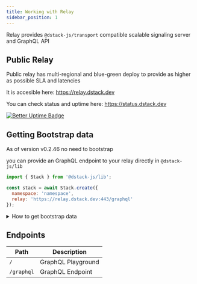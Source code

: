 ```yaml
---
title: Working with Relay
sidebar_position: 1
---
```



Relay provides `@dstack-js/transport` compatible scalable signaling server and GraphQL API

## Public Relay

Public relay has multi-regional and blue-green deploy to provide as higher as possible SLA and latencies

It is accesible here: https://relay.dstack.dev

You can check status and uptime here: https://status.dstack.dev

[![Better Uptime Badge](https://betteruptime.com/status-badges/v1/monitor/d3wq.svg)](https://betteruptime.com/?utm_source=status_badge)

## Getting Bootstrap data

As of version v0.2.46 no need to bootstrap

you can provide an GraphQL endpoint to your relay directly in `@dstack-js/lib`

```javascript
import { Stack } from '@dstack-js/lib';

const stack = await Stack.create({
  namespace: 'namespace',
  relay: 'https://relay.dstack.dev:443/graphql'
});
```

<details>

<summary> How to get bootstrap data </summary>

Relay provides necessary GraphQL resolvers for initializing the [Stack instance](./stack.md)

<Tabs>
  <TabItem value="request" label="Query">

```graphql
query Bootstrap {
  listen(protocol: https, hostname: "relay.dstack.dev", port: 443)
  peers(randomize: true)
}
```

  </TabItem>
  <TabItem value="response" label="Response">

```graphql
{
  "data": {
    "listen": [
      "/dns4/relay.dstack.dev/tcp/443/wss/p2p-webrtc-star/"
    ],
    "peers": [
      "/dns4/relay.dstack.dev/tcp/443/wss/p2p-webrtc-star/p2p/12D3KooWRNzGrUc9nHEquTwJJvKr7gVZRW2xaFwzWoHbHKUZf6WQ",
      "/dns4/relay.dstack.dev/tcp/443/wss/p2p-webrtc-star/p2p/12D3KooWNqcWa4vXqNBUxyz9LKiKQMY62hZUUvmYpDSYBXSwkeiT",
      "/dns4/relay.dstack.dev/tcp/443/wss/p2p-webrtc-star/p2p/12D3KooWJN1Uvd3QzcNEmcTdybsYqdGgSsSnFH39RerEGodQr8E9"
    ]
  }
}
```

  </TabItem>
  <TabItem value="code" label="Code Example" default>

```typescript
import { request, gql } from "graphql-request";
import { Stack } from "@dstack-js/lib";
import { create } from "@dstack-js/ipfs";

export const createStack = async () => {
  const endpoint = "https://relay.dstack.dev:443/graphql";
  const url = new URL(endpoint);

  const query = gql`
    query Bootstrap($protocol: Protocol!, $hostname: String!, $port: Int!) {
      listen(protocol: $protocol, hostname: $hostname, port: $port)
      peers(randomize: true)
    }
  `;

  const {listen, peers} = await request<{ listen: string[]; peers: string[] }>(
    endpoint,
    query,
    {
      protocol: url.protocol.replace(":", ""),
      hostname: url.hostname,
      port: Number(url.port || "443")
    }
  );

  const ipfs = await create({
    config: {
      Addresses: {
        Swarm: listen
      },
      Bootstrap: peers
    }
  });
};
```

  </TabItem>
</Tabs>


</details>

## Endpoints

| Path       | Description        |
|------------|--------------------|
| `/`        | GraphQL Playground |
| `/graphql` | GraphQL Endpoint   |
